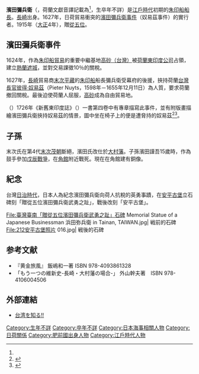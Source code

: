 {{japanese|japanese=浜田 弥兵衛|kana=はまだ やひょうえ|romaji=Hamada Yahyōe}}

'''濱田彌兵衛'''（{{jpn|hg=はまだ やひょうえ|rm=Hamada Yahyōe}}，荷蘭文獻音譯記載為{{lang|nl|Jaffioye}}<ref name="valentyn_1726"/>{{rp|原書52頁；數位檔案1023頁}}，生卒年不詳）是[[江戶時代|江戶時代]]初期的[[朱印船|朱印船]][[船長|船長]]。[[長崎|長崎]]出身。1627年，日荷貿易衝突的[[濱田彌兵衛事件|濱田彌兵衛事件]]（奴易茲事件）的實行者。1915年（[[大正|大正]]4年），贈[[從五位|從五位]]。

== 濱田彌兵衛事件 ==
{{main|濱田彌兵衛事件}}
1624年，作為[[朱印船|朱印船貿易]]的重要中繼基地[[台灣|高砂（台灣）]]被[[荷蘭東印度公司|荷蘭東印度公司]]占領，建立[[熱蘭遮城|熱蘭遮城]]，並對交易課徵10％的關稅。

1627年，[[長崎|長崎]]貿易商[[末次平藏|末次平藏]]的[[朱印船|朱印船]]船長彌兵衛受幕府的後援，挾持荷蘭[[台灣長官|台灣長官]][[彼得·奴易茲|彼得·奴易茲]]（Pieter Nuyts，1598年－1655年12月11日）為人質，要求荷蘭撤回關稅。最後迫使荷蘭人屈服，[[高砂_(臺灣古名)|高砂]]成為自由貿易地。

<!--法倫泰因-->{{link-nl|法蘭汀|François Valentijn}}（{{lang-nl|François Valentijn|link=no}}）1726年《新舊東印度誌》（{{lang|nl|Oud en Nieuw Oost-Indiën}}）一書第四卷中有專章描寫此事件，並有附版畫描繪濱田彌兵衛挾持奴易茲的情景，圖中坐在椅子上的便是遭脅持的奴易茲<ref>{{cite web|author1=國立臺灣歷史博物館|title=斯土斯民-臺灣的故事：濱田彌兵衛事件版畫|url=http://the.nmth.gov.tw/nmth/zh-TW/Item/Detail/e48fc5fe-20b2-44fb-944a-1d4b3cecd074|accessdate=2018-01-26|archive-date=2018-01-26|archive-url=https://web.archive.org/web/20180126185343/http://the.nmth.gov.tw/nmth/zh-TW/Item/Detail/e48fc5fe-20b2-44fb-944a-1d4b3cecd074|dead-url=no}}</ref><ref name="valentyn_1726">{{cite book |author={{lang|nl|François Valentijn}} [法蘭汀] |script-title=nl:Oud en Nieuw Oost-Indiën |trans-title=新舊東印度誌 |script-chapter=nl:Vierde Deels Tweede Stuk: Vierde Boek "Tayouan of Formosa": Vierde Hoofdstuk |trans-chapter=第四卷之二後半·第四部 大員又名福爾摩沙·第四章 |date=1627 |publisher=Dordrecht: Joannes van Braam; Amsterdam: Gerard onder de Linden |pages=33-93 |via=荷蘭[[萊頓大學|萊頓大學]]圖書館 數位館藏 數位檔案1002-1064頁 |language=nl |url=http://hdl.handle.net/1887.1/item:129244}}</ref>{{rp|原書56頁；數位檔案1027頁}}。

==子孫==
末次氏在第4代[[末次茂朝|末次茂朝]]斷絕，濱田氏改仕於[[大村藩|大村藩]]。子孫濱田謹吾15歲時，作為鼓手參加[[戊辰戰爭|戊辰戰爭]]，在[[角館|角館]]附近戰死。現在在角館建有銅像。

==紀念==
台灣[[台灣日治時期|日治時代]]，日本人為紀念濱田彌兵衛向荷人抗稅的英勇事蹟，在[[安平古堡|安平古堡]]立石碑刻「贈從五位濱田彌兵衛武勇之趾」，戰後改刻「安平古堡」。

<gallery widths="200px" heights="220px">
File:臺灣臺南「贈從五位濱田彌兵衛武勇之趾」石碑 Memorial Statue of a Japanese Businessman 浜田弥兵衛 in Tainan, TAIWAN.jpg|  戦前的石碑
File:212安平古堡照片 016.jpg|  戦後的石碑
</gallery>

==参考文献==
{{reflist}}
{{refbegin}}
*『黄金旅風』 飯嶋和一著 ISBN 978-4093861328
*「もう一つの維新史-長崎・大村藩の場合-」 外山幹夫著　ISBN 978-4106004506
{{refend}}

==外部連結==
{{Wikisource|濱田彌兵衛}}
*[http://taiwante.fc2web.com/twhistory.htm 台湾を知る!!] {{Wayback|url=http://taiwante.fc2web.com/twhistory.htm |date=20151113035034 }}

{{Dutch Formosa}}

{{DEFAULTSORT:Hamada Yahyoe}}
[[Category:生年不詳|Category:生年不詳]]
[[Category:卒年不詳|Category:卒年不詳]]
[[Category:日本海事相關人物|Category:日本海事相關人物]]
[[Category:日荷關係|Category:日荷關係]]
[[Category:肥前國出身人物|Category:肥前國出身人物]]
[[Category:江戶時代人物|Category:江戶時代人物]]